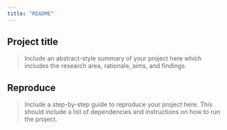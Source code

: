 ```yaml
---
title: "README"
---
```


## Project title

> Include an abstract-style summary of your project here which includes the research area, rationale, aims, and findings. 

## Reproduce

> Include a step-by-step guide to reproduce your project here. This should include a list of dependencies and instructions on how to run the project.
